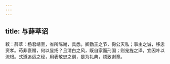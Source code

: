 ```yaml
---
---
---
```

title: 与薛萃诏
---



敕：薛萃：杨君靖至，省所陈谢，具悉。卿勤王之节，徇公灭私；事主之诚，移忠资孝。苟非褒赠，何以显扬？且清白之风，既自家而刑国；则宠旌之泽，宜因叶以流根。式遵追远之经，用表敬忠之训，是为礼典，烦致谢章。